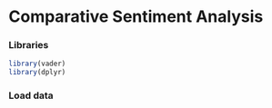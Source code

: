 # Comparative Sentiment Analysis

### Libraries

```r
library(vader)
library(dplyr)

```

### Load data

```r



```

